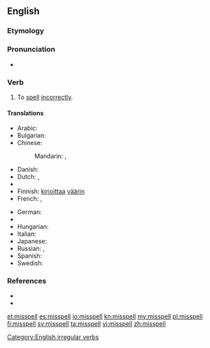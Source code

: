 ==English==

===Etymology===
{{prefix|mis|spell}}

===Pronunciation===
* {{IPA|/mɪsˈspɛl/}}
*: {{rhymes|ɛl}}

===Verb===
{{en-verb|misspells|misspelling|'''[[misspelt]]''' ''or'' '''[[misspelled]]'''}}

# To [[spell]] [[incorrectly]].

====Translations====
{{trans-top|to spell incorrectly}}
* Arabic: {{t|ar|أخطأ التهجئة|tr='áxTa'a al-tahjí'a}}
* Bulgarian: {{t|bg|неправилно пиша|tr=nepravilno pisha|sc=Cyrl}}
* Chinese:
*: Mandarin: {{t|cmn|拼錯|sc=Hani}},  {{t|cmn|拼错|tr=pīncuò|sc=Hani}}
* Danish: {{t|da|stave forkert}}
* Dutch: {{t|nl|misspellen}}, {{t|nl|verkeerd spellen}}
* {{trreq|eo}}
* Finnish: [[kirjoittaa]] [[väärin]]
* French: {{t|fr|mal orthographier}},  {{t|fr|mal écrire}}
{{trans-mid}}
* German: {{t|de|falsch buchstabieren}}
* {{trreq|he}}
* Hungarian: {{t-|hu|elír}}
* Italian: {{t|it|scrivere male}}
* Japanese: {{t|ja|つづりを間違う|tr=tsuzuri-o machigau}}
* Russian: {{t|ru|орфографически неправильно писать|tr=orfografíčeski neprávil’no pisát’}},  {{t|ru|делать орфографические ошибки|tr=délat’ orfografíčeskije ošíbki}}
* Spanish: {{t|es|deletrear mal}}
* Swedish: {{t|sv|stava fel}}
{{trans-bottom}}

===References===
* {{R:Century 1911}}
* {{R:Webster 1913}}

[[Category:English irregular verbs]]

[[et:misspell]]
[[es:misspell]]
[[io:misspell]]
[[kn:misspell]]
[[my:misspell]]
[[pl:misspell]]
[[fi:misspell]]
[[sv:misspell]]
[[ta:misspell]]
[[vi:misspell]]
[[zh:misspell]]